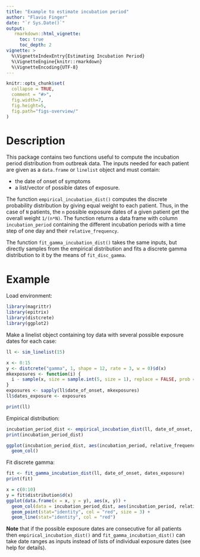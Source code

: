 ```yaml
---
title: "Example to estimate incubation period"
author: "Flavio Finger"
date: "`r Sys.Date()`"
output:
   rmarkdown::html_vignette:
     toc: true
     toc_depth: 2
vignette: >
  %\VignetteIndexEntry{Estimating Incubation Period}
  %\VignetteEngine{knitr::rmarkdown}
  %\VignetteEncoding{UTF-8}
---
```


```r
knitr::opts_chunk$set(
  collapse = TRUE,
  comment = "#>",
  fig.width=7,
  fig.height=5,
  fig.path="figs-overview/"
)
```

# Description

This package contains two functions useful to compute the incubation period
distribution from outbreak data. The inputs needed for each patient are given as
a `data.frame` or `linelist` object and must contain:

  - the date of onset of symptoms
  - a list/vector of possible dates of exposure.

The function `empirical_incubation_dist()` computes the discrete probability
distribution by giving equal weight to each patient. Thus, in the case of `N`
patients, the `n` possible exposure dates of a given patient get the overall
weight `1/(n*N)`. The function returns a data frame with column
`incubation_period` containing the different incubation periods with a time step
of one day and their `relative_frequency`.

The function `fit_gamma_incubation_dist()` takes the same inputs, but directly
samples from the empirical distribution and fits a discrete gamma distribution
to it by the means of `fit_disc_gamma`.


# Example

Load environment:

```r
library(magrittr)
library(epitrix)
library(distcrete)
library(ggplot2)
```

Make a linelist object containing toy data with several possible exposure dates for each case:

```r
ll <- sim_linelist(15)

x <- 0:15
y <- distcrete("gamma", 1, shape = 12, rate = 3, w = 0)$d(x)
mkexposures <- function(i) {
  i - sample(x, size = sample.int(5, size = 1), replace = FALSE, prob = y)
}
exposures <- sapply(ll$date_of_onset, mkexposures)
ll$dates_exposure <- exposures

print(ll)
```

Empirical distribution:

```r
incubation_period_dist <- empirical_incubation_dist(ll, date_of_onset, dates_exposure)
print(incubation_period_dist)

ggplot(incubation_period_dist, aes(incubation_period, relative_frequency)) +
  geom_col()
```

Fit discrete gamma:

```r
fit <- fit_gamma_incubation_dist(ll, date_of_onset, dates_exposure)
print(fit)

x = c(0:10)
y = fit$distribution$d(x)
ggplot(data.frame(x = x, y = y), aes(x, y)) +
  geom_col(data = incubation_period_dist, aes(incubation_period, relative_frequency)) +
  geom_point(stat="identity", col = "red", size = 3) +
  geom_line(stat="identity", col = "red")
```

**Note** that if the possible exposure dates are consecutive for all patients then `empirical_incubation_dist()` and `fit_gamma_incubation_dist()` can take date ranges as inputs instead of lists of individual exposure dates (see help for details).
